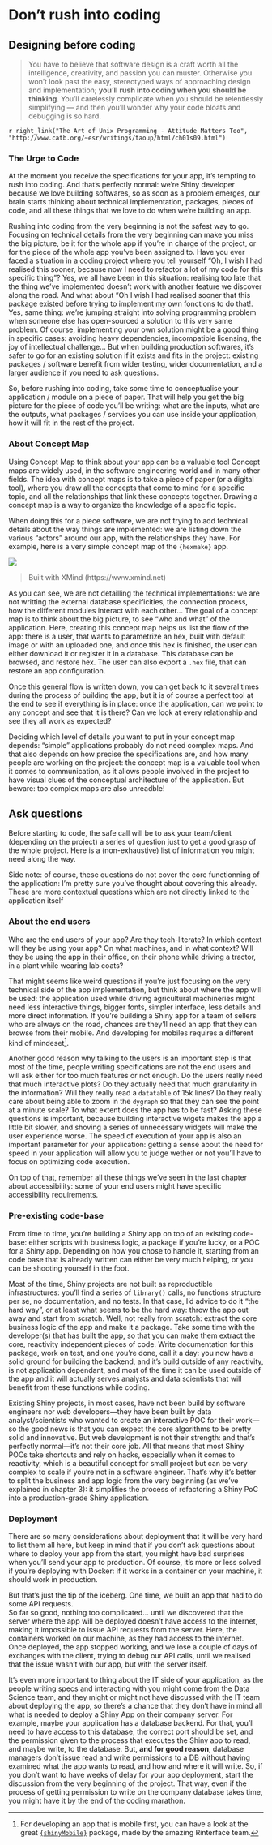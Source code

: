 # Don't rush into coding {#step-design}

## Designing before coding

> You have to believe that software design is a craft worth all the intelligence, creativity, and passion you can muster. Otherwise you won't look past the easy, stereotyped ways of approaching design and implementation; __you'll rush into coding when you should be thinking__. You'll carelessly complicate when you should be relentlessly simplifying — and then you'll wonder why your code bloats and debugging is so hard.

`r right_link("The Art of Unix Programming - Attitude Matters Too", "http://www.catb.org/~esr/writings/taoup/html/ch01s09.html")`

### The Urge to Code 

At the moment you receive the specifications for your app, it's tempting to rush into coding.
And that's perfectly normal: we're Shiny developer because we love building softwares, so as soon as a problem emerges, our brain starts thinking about technical implementation, packages, pieces of code, and all these things that we love to do when we're building an app.

Rushing into coding from the very beginning is not the safest way to go. 
Focusing on technical details from the very beginning can make you miss the big picture, be it for the whole app if you're in charge of the project, or for the piece of the whole app you've been assigned to. 
Have you ever faced a situation in a coding project where you tell yourself "Oh, I wish I had realised this sooner, because now I need to refactor a lot of my code for this specific thing"? 
Yes, we all have been in this situation: realising too late that the thing we've implemented doesn't work with another feature we discover along the road. 
And what about "Oh I wish I had realised sooner that this package existed before trying to implement my own fonctions to do that!.
Yes, same thing: we're jumping straight into solving programming problem when someone else has open-sourced a solution to this very same problem. 
Of course, implementing your own solution might be a good thing in specific cases: avoiding heavy dependencies, incompatible licensing, the joy of intellectual challenge... 
But when building production softwares, it's safer to go for an existing solution if it exists and fits in the project: existing packages / software benefit from wider testing, wider documentation, and a larger audience if you need to ask questions.

So, before rushing into coding, take some time to conceptualise your application / module on a piece of paper. 
That will help you get the big picture for the piece of code you'll be writing: what are the inputs, what are the outputs, what packages / services you can use inside your application, how it will fit in the rest of the project.

### About Concept Map

Using Concept Map to think about your app can be a valuable tool
Concept maps are widely used, in the software engineering world and in many other fields.
The idea with concept maps is to take a piece of paper (or a digital tool), where you draw all the concepts that come to mind for a specific topic, and all the relationships that link these concepts together. 
Drawing a concept map is a way to organize the knowledge of a specific topic.

When doing this for a piece software, we are not trying to add technical details about the way things are implemented: we are listing down the various "actors" around our app, with the relationships they have. 
For example, here is a very simple concept map of the `{hexmake}` app. 

![](img/hexmakemap.png)

> Built with XMind (https://www.xmind.net)

As you can see, we are not detailling the technical implementations: we are not writting the external database specificities, the connection process, how the different modules interact with each other... 
The goal of a concept map is to think about the big picture, to see "who and what" of the application. 
Here, creating this concept map helps us list the flow of the app: there is a user, that wants to parametrize an hex, built with default image or with an uploaded one, and once this hex is finished, the user can either download it or register it in a database. 
This database can be browsed, and restore hex.
The user can also export a `.hex` file, that can restore an app configuration.

Once this general flow is written down, you can get back to it several times during the process of building the app, but it is of course a perfect tool at the end to see if everything is in place: once the application, can we point to any concept and see that it is there? Can we look at every relationship and see they all work as expected? 

Deciding which level of details you want to put in your concept map depends: "simple" applications probably do not need complex maps. 
And that also depends on how precise the specifications are, and how many people are working on the project: the concept map is a valuable tool when it comes to communication, as it allows people involved in the project to have visual clues of the conceptual architecture of the application. 
But beware: too complex maps are also unreadble!

## Ask questions

Before starting to code, the safe call will be to ask your team/client (depending on the project) a series of question just to get a good grasp of the whole project. 
Here is a (non-exhaustive) list of information you might need along the way. 

Side note: of course, these questions do not cover the core functionning of the application: I'm pretty sure you've thought about covering this already. 
These are more contextual questions which are not directly linked to the application itself  

### About the end users 

Who are the end users of your app? 
Are they tech-literate?
In which context will they be using your app? 
On what machines, and in what context?
Will they be using the app in their office, on their phone while driving a tractor, in a plant while wearing lab coats? 

That might seems like weird questions if you're just focusing on the very technical side of the app implementation, but think about where the app will be used: the application used while driving agricultural machineries might need less interactive things, bigger fonts, simpler interface, less details and more direct information. 
If you're building a Shiny app for a team of sellers who are always on the road, chances are they'll need an app that they can browse from their mobile. 
And developing for mobiles requires a different kind of mindeset^[
For developing an app that is mobile first, you can have a look at the great [`{shinyMobile}`](https://rinterface.github.io/shinyMobile/) package, made by the amazing Rinterface team.
].

Another good reason why talking to the users is an important step is that most of the time, people writing specifications are not the end users and will ask either for too much features or not enough. 
Do the users really need that much interactive plots? 
Do they actually need that much granularity in the information? 
Will they really read a `datatable` of 15k lines?
Do they really care about being able to zoom in the `dygraph` so that they can see the point at a minute scale?
To what extent does the app has to be fast?
Asking these questions is important, because building interactive wigets makes the app a little bit slower, and shoving a series of unnecessary widgets will make the user experience worse. 
The speed of execution of your app is also an important parameter for your application: getting a sense about the need for speed in your application will allow you to judge wether or not you'll have to focus on optimizing code execution.

On top of that, remember all these things we've seen in the last chapter about accessibility: some of your end users might have specific accessibility requirements.

### Pre-existing code-base

From time to time, you're building a Shiny app on top of an existing code-base: either scripts with business logic, a package if you're lucky, or a POC for a Shiny app.
Depending on how you chose to handle it, starting from an code base that is already written can either be very much helping, or you can be shooting yourself in the foot. 

Most of the time, Shiny projects are not built as reproductible infrastructures: you'll find a series of `library()` calls, no functions structure per se, no documentation, and no tests. 
In that case, I'd advice to do it "the hard way", or at least what seems to be the hard way: throw the app out away and start from scratch. 
Well, not really from scratch: extract the core business logic of the app and make it a package. 
Take some time with the developer(s) that has built the app, so that you can make them extract the core, reactivity independent pieces of code. 
Write documentation for this package, work on test, and one you're done, call it a day: you now have a solid ground for building the backend, and it's build outside of any reactivity, is not application dependant, and most of the time it can be used outside of the app and it will actually serves analysts and data scientists that will benefit from these functions while coding. 

Existing Shiny projects, in most cases, have not been build by software engineers nor web developers—they have been built by data analyst/scientists who wanted to create an interactive POC for their work—so the good news is that you can expect the core algorithms to be pretty solid and innovative. 
But web development is not their strength: and that's perfectly normal—it's not their core job. 
All that means that most Shiny POCs take shortcuts and rely on hacks, especially when it comes to reactivity, which is a beautiful concept for small project but can be very complex to scale if you're not in a software engineer.
That's why it's better to split the business and app logic from the very beginning (as we've explained in chapter 3): it simplifies the process of refactoring a Shiny PoC into a production-grade Shiny application. 

### Deployment 

There are so many considerations about deployment that it will be very hard to list them all here, but keep in mind that if you don't ask questions about where to deploy your app from the start, you might have bad surprises when you'll send your app to production. 
Of course, it's more or less solved if you're deploying with Docker: if it works in a container on your machine, it should work in production. 

But that's just the tip of the iceberg. 
One time, we built an app that had to do some API requests.  
So far so good, nothing too complicated... until we discovered that the server where the app will be deployed doesn't have access to the internet, making it impossible to issue API requests from the server.
Here, the containers worked on our machine, as they had access to the internet. 
Once deployed, the app stopped working, and we lose a couple of days of exchanges with the client, trying to debug our API calls, until we realised that the issue wasn't with our app, but with the server itself. 

It's even more important to thing about the IT side of your application, as the people writing specs and interacting with you might come from the Data Science team, and they might or might not have discussed with the IT team about deploying the app, so there's a chance that they don't have in mind all what is needed to deploy a Shiny App on their company server. 
For example, maybe your application has a database backend.
For that, you'll need to have access to this database, the correct port should be set, and the permission given to the process that executes the Shiny app to read, and maybe write, to the database.
But, __and for good reason__, database managers don't issue read and write permissions to a DB without having examined what the app wants to read, and how and where it will write. 
So, if you don't want to have weeks of delay for your app deployment, start the discussion from the very beginning of the project. 
That way, even if the process of getting permission to write on the company database takes time, you might have it by the end of the coding marathon. 
